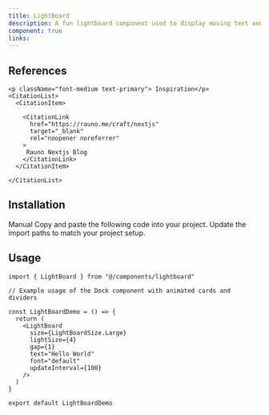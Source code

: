 ```yaml
---
title: LightBoard
description: A fun lightboard component used to display moving text and draw in a visually appealing way.
component: true
links:
---
```


<ComponentPreview
  name="lightboard-demo"
  className="[&_.preview>[data-orientation=vertical]]:sm:max-w-[70%]"
  description="All variations"
/>

## References

<Citations>

    <p className="font-medium text-primary"> Inspiration</p>
    <CitationList>
      <CitationItem>

        <CitationLink
          href="https://rauno.me/craft/nextjs"
          target="_blank"
          rel="noopener noreferrer"
        >
         Rauno Nextjs Blog
        </CitationLink>
      </CitationItem>

    </CitationList>

</Citations>

## Installation

<Tabs defaultValue="manual">

<TabsList>
  <TabsTrigger value="manual">Manual</TabsTrigger>
</TabsList>

<TabsContent value="manual">
  <Steps>
    <Step>Copy and paste the following code into your project.</Step>
    <ComponentSource name="lightboard" />
    <Step>Update the import paths to match your project setup.</Step>
  </Steps>
</TabsContent>

</Tabs>

## Usage

```tsx
import { LightBoard } from "@/components/lightboard"
```

```tsx
// Example usage of the Dock component with animated cards and dividers

const LightBoardDemo = () => {
  return (
    <LightBoard
      size={LightBoardSize.Large}
      lightSize={4}
      gap={1}
      text="Hello World"
      font="default"
      updateInterval={100}
    />
  )
}

export default LightBoardDemo
```

